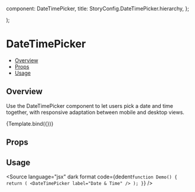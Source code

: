 
  component: DateTimePicker,
  title: StoryConfig.DateTimePicker.hierarchy,
};

<Meta title={meta.title} component={meta.component} />

  <LocalizationProvider dateAdapter={AdapterMoment}>
    <DateTimePicker {...args} />
  </LocalizationProvider>
);

# DateTimePicker

- [Overview](#overview)
- [Props](#props)
- [Usage](#usage)

## Overview

Use the DateTimePicker component to let users pick a date and time together, with responsive adaptation between mobile and desktop views.

<Canvas>
  <Story
    name="Overview"
    args={{
      label: 'Date & Time',
      disabled: false,
      disableFuture: false,
      disableHighlightToday: false,
      disablePast: false,
      loading: false
    }}
  >
    {Template.bind({})}
  </Story>
</Canvas>

## Props

<ArgsTable story="Overview" />

## Usage

<Source
  language="jsx"
  dark
  format
  code={dedent`
function Demo() {
  return (
    <DateTimePicker label="Date & Time" />
  );
}
`}
/>
